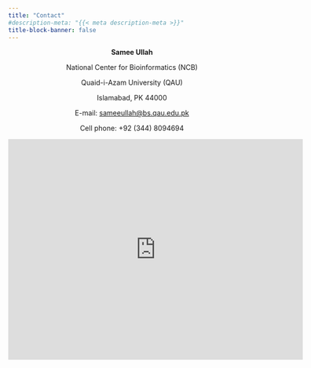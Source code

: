 ```yaml
---
title: "Contact"
#description-meta: "{{< meta description-meta >}}"
title-block-banner: false
---
```

<!-- Google tag (gtag.js) -->
<script async src="https://www.googletagmanager.com/gtag/js?id=G-DH7GYCRWHH"></script>
<script>
  window.dataLayer = window.dataLayer || [];
  function gtag(){dataLayer.push(arguments);}
  gtag('js', new Date());

  gtag('config', 'G-DH7GYCRWHH');
</script>
<center>

**Samee Ullah**

National Center for Bioinformatics (NCB)

Quaid-i-Azam University (QAU)

Islamabad, PK 44000

E-mail: <sameeullah@bs.qau.edu.pk>

Cell phone: +92 (344) 8094694

</center>

<iframe src="https://www.google.com/maps/embed?pb=!1m18!1m12!1m3!1d39196.186802723976!2d73.12088741430965!3d33.74506829889848!2m3!1f0!2f0!3f0!3m2!1i1024!2i768!4f13.1!3m3!1m2!1s0x38dfc110f2eeba99%3A0x32ef6990bf27667a!2zTmF0aW9uYWwgQ2VudGVyIEZvciBCaW9pbmZvcm1hdGljcyDZgtmI2YXbjCDZhdix2qnYsiDYqNix2KfYptuSINit24zYp9iq24zYp9iq24wg2KfYt9mE2KfYuduM2KfYqg!5e0!3m2!1sen!2s!4v1685003474772!5m2!1sen!2s" width="600" height="450" style="border:0;" allowfullscreen="" loading="lazy" referrerpolicy="no-referrer-when-downgrade"></iframe>
